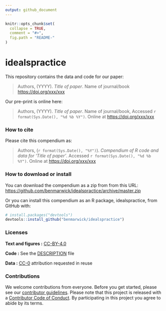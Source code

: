 ```yaml
---
output: github_document
---
```


<!-- README.md is generated from README.Rmd. Please edit that file -->

```r
knitr::opts_chunk$set(
  collapse = TRUE,
  comment = "#>",
  fig.path = "README-"
)
```

# idealspractice

This repository contains the data and code for our paper:

> Authors, (YYYY). _Title of paper_. Name of journal/book <https://doi.org/xxx/xxx>

Our pre-print is online here:

> Authors, (YYYY). _Title of paper_. Name of journal/book, Accessed `r format(Sys.Date(), "%d %b %Y")`. Online at <https://doi.org/xxx/xxx>


### How to cite

Please cite this compendium as:

> Authors, (`r format(Sys.Date(), "%Y")`). _Compendium of R code and data for 'Title of paper'_. Accessed `r format(Sys.Date(), "%d %b %Y")`. Online at <https://doi.org/xxx/xxx>

### How to download or install

You can download the compendium as a zip from from this URL: <https://github.com/benmarwick/idealspractice/archive/master.zip>

Or you can install this compendium as an R package, idealspractice, from GitHub with:
```r
# install.packages("devtools")
devtools::install_github("benmarwick/idealspractice")
```
### Licenses

**Text and figures :**  [CC-BY-4.0](http://creativecommons.org/licenses/by/4.0/)

**Code :** See the [DESCRIPTION](DESCRIPTION) file

**Data :** [CC-0](http://creativecommons.org/publicdomain/zero/1.0/) attribution requested in reuse

### Contributions

We welcome contributions from everyone. Before you get started, please see our [contributor guidelines](CONTRIBUTING.md). Please note that this project is released with a [Contributor Code of Conduct](CONDUCT.md). By participating in this project you agree to abide by its terms.

